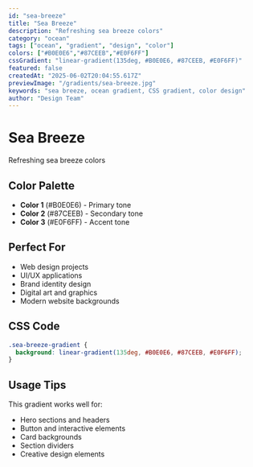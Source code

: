 ```yaml
---
id: "sea-breeze"
title: "Sea Breeze"
description: "Refreshing sea breeze colors"
category: "ocean"
tags: ["ocean", "gradient", "design", "color"]
colors: ["#B0E0E6","#87CEEB","#E0F6FF"]
cssGradient: "linear-gradient(135deg, #B0E0E6, #87CEEB, #E0F6FF)"
featured: false
createdAt: "2025-06-02T20:04:55.617Z"
previewImage: "/gradients/sea-breeze.jpg"
keywords: "sea breeze, ocean gradient, CSS gradient, color design"
author: "Design Team"
---
```


# Sea Breeze

Refreshing sea breeze colors

## Color Palette

- **Color 1** (#B0E0E6) - Primary tone
- **Color 2** (#87CEEB) - Secondary tone
- **Color 3** (#E0F6FF) - Accent tone

## Perfect For

- Web design projects
- UI/UX applications
- Brand identity design
- Digital art and graphics
- Modern website backgrounds

## CSS Code

```css
.sea-breeze-gradient {
  background: linear-gradient(135deg, #B0E0E6, #87CEEB, #E0F6FF);
}
```

## Usage Tips

This gradient works well for:
- Hero sections and headers
- Button and interactive elements
- Card backgrounds
- Section dividers
- Creative design elements
